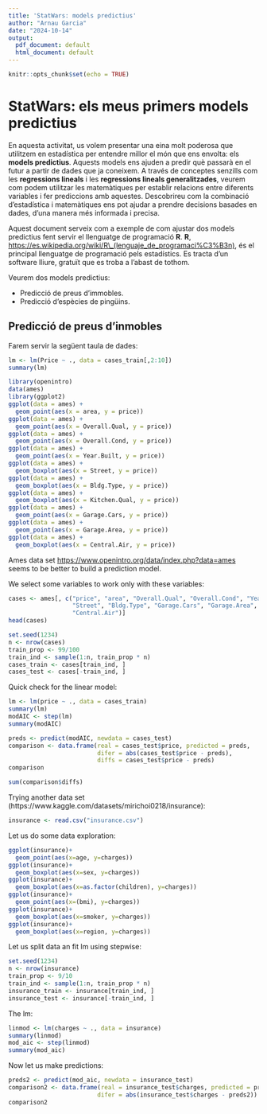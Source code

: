 ```yaml
---
title: 'StatWars: models predictius'
author: "Arnau Garcia"
date: "2024-10-14"
output:
  pdf_document: default
  html_document: default
---
```


```r
knitr::opts_chunk$set(echo = TRUE)
```

# StatWars: els meus primers models predictius

En aquesta activitat, us volem presentar una eina molt poderosa que utilitzem en estadística per entendre millor el món que ens envolta: els **models predictius**. Aquests models ens ajuden a predir què passarà en el futur a partir de dades que ja coneixem. A través de conceptes senzills com les **regressions lineals** i les **regressions lineals generalitzades**, veurem com podem utilitzar les matemàtiques per establir relacions entre diferents variables i fer prediccions amb aquestes. Descobrireu com la combinació d'estadística i matemàtiques ens pot ajudar a prendre decisions basades en dades, d'una manera més informada i precisa.

Aquest document serveix com a exemple de com ajustar dos models predictius fent servir el llenguatge de programació **R**. **R**, <https://es.wikipedia.org/wiki/R\_(lenguaje_de_programaci%C3%B3n)>, és el principal llenguatge de programació pels estadístics. Es tracta d'un software lliure, gratuït que es troba a l'abast de tothom.

Veurem dos models predictius:

- Predicció de preus d'immobles. 
- Predicció d'espècies de pingüins.

## Predicció de preus d'inmobles

Farem servir la següent taula de dades:


```r
lm <- lm(Price ~ ., data = cases_train[,2:10])
summary(lm)
```

```r
library(openintro)
data(ames)
library(ggplot2)
ggplot(data = ames) +
  geom_point(aes(x = area, y = price))
ggplot(data = ames) +
  geom_point(aes(x = Overall.Qual, y = price))
ggplot(data = ames) +
  geom_point(aes(x = Overall.Cond, y = price))
ggplot(data = ames) +
  geom_point(aes(x = Year.Built, y = price))
ggplot(data = ames) +
  geom_boxplot(aes(x = Street, y = price))
ggplot(data = ames) +
  geom_boxplot(aes(x = Bldg.Type, y = price))
ggplot(data = ames) +
  geom_boxplot(aes(x = Kitchen.Qual, y = price))
ggplot(data = ames) +
  geom_point(aes(x = Garage.Cars, y = price))
ggplot(data = ames) +
  geom_point(aes(x = Garage.Area, y = price))
ggplot(data = ames) +
  geom_boxplot(aes(x = Central.Air, y = price))
```

Ames data set <https://www.openintro.org/data/index.php?data=ames> seems to be better to build a prediction model.

We select some variables to work only with these variables:

```r
cases <- ames[, c("price", "area", "Overall.Qual", "Overall.Cond", "Year.Built",
                  "Street", "Bldg.Type", "Garage.Cars", "Garage.Area", 
                  "Central.Air")]
head(cases)
```

```r
set.seed(1234)
n <- nrow(cases)
train_prop <- 99/100
train_ind <- sample(1:n, train_prop * n)
cases_train <- cases[train_ind, ]
cases_test <- cases[-train_ind, ]
```


Quick check for the linear model:

```r
lm <- lm(price ~ ., data = cases_train)
summary(lm)
modAIC <- step(lm)
summary(modAIC)
```

```r
preds <- predict(modAIC, newdata = cases_test)
comparison <- data.frame(real = cases_test$price, predicted = preds,
                         difer = abs(cases_test$price - preds),
                         diffs = cases_test$price - preds)
comparison
```

```r
sum(comparison$diffs)
```


Trying another data set (https://www.kaggle.com/datasets/mirichoi0218/insurance):

```r
insurance <- read.csv("insurance.csv")
```

Let us do some data exploration:

```r
ggplot(insurance)+
  geom_point(aes(x=age, y=charges))
ggplot(insurance)+
  geom_boxplot(aes(x=sex, y=charges))
ggplot(insurance)+
  geom_boxplot(aes(x=as.factor(children), y=charges))
ggplot(insurance)+
  geom_point(aes(x=(bmi), y=charges))
ggplot(insurance)+
  geom_boxplot(aes(x=smoker, y=charges))
ggplot(insurance)+
  geom_boxplot(aes(x=region, y=charges))
```


Let us split data an fit lm using stepwise:

```r
set.seed(1234)
n <- nrow(insurance)
train_prop <- 9/10
train_ind <- sample(1:n, train_prop * n)
insurance_train <- insurance[train_ind, ]
insurance_test <- insurance[-train_ind, ]
```

The lm:

```r
linmod <- lm(charges ~ ., data = insurance)
summary(linmod)
mod_aic <- step(linmod)
summary(mod_aic)
```

Now let us make predictions:

```r
preds2 <- predict(mod_aic, newdata = insurance_test)
comparison2 <- data.frame(real = insurance_test$charges, predicted = preds2,
                         difer = abs(insurance_test$charges - preds2))
comparison2
```

